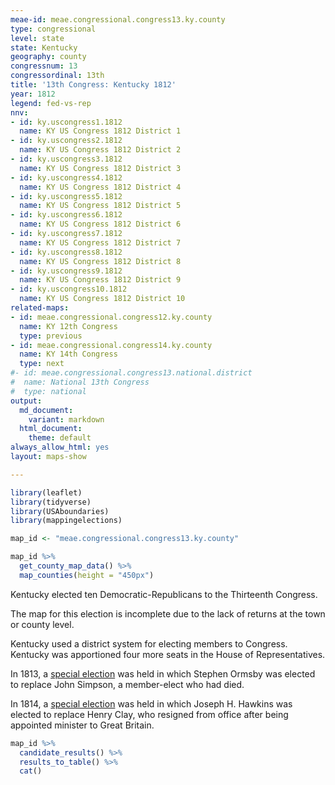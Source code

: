 ```yaml
---
meae-id: meae.congressional.congress13.ky.county
type: congressional
level: state
state: Kentucky
geography: county
congressnum: 13
congressordinal: 13th
title: '13th Congress: Kentucky 1812'
year: 1812
legend: fed-vs-rep
nnv:
- id: ky.uscongress1.1812
  name: KY US Congress 1812 District 1
- id: ky.uscongress2.1812
  name: KY US Congress 1812 District 2
- id: ky.uscongress3.1812
  name: KY US Congress 1812 District 3
- id: ky.uscongress4.1812
  name: KY US Congress 1812 District 4
- id: ky.uscongress5.1812
  name: KY US Congress 1812 District 5
- id: ky.uscongress6.1812
  name: KY US Congress 1812 District 6
- id: ky.uscongress7.1812
  name: KY US Congress 1812 District 7
- id: ky.uscongress8.1812
  name: KY US Congress 1812 District 8
- id: ky.uscongress9.1812
  name: KY US Congress 1812 District 9
- id: ky.uscongress10.1812
  name: KY US Congress 1812 District 10
related-maps:
- id: meae.congressional.congress12.ky.county
  name: KY 12th Congress
  type: previous
- id: meae.congressional.congress14.ky.county
  name: KY 14th Congress
  type: next
#- id: meae.congressional.congress13.national.district
#  name: National 13th Congress
#  type: national
output:
  md_document:
    variant: markdown
  html_document:
    theme: default
always_allow_html: yes
layout: maps-show

---
```


```r
library(leaflet)
library(tidyverse)
library(USAboundaries)
library(mappingelections)

map_id <- "meae.congressional.congress13.ky.county"
```

<div class="map">

```r
map_id %>%
  get_county_map_data() %>%
  map_counties(height = "450px")
```

</div>

Kentucky elected ten Democratic-Republicans to the Thirteenth Congress.

The map for this election is incomplete due to the lack of returns at the town or county level.

Kentucky used a district system for electing members to Congress. Kentucky was apportioned four more seats in the House of Representatives. 

In 1813, a [special election](https://elections.lib.tufts.edu/catalog/tufts:ky.uscongress8.special.1813) was held in which Stephen Ormsby was elected to replace John Simpson, a member-elect who had died. 

In 1814, a [special election](https://elections.lib.tufts.edu/catalog/tufts:ky.specialelectionuscongress2.1814) was held in which Joseph H. Hawkins was elected to replace Henry Clay, who resigned from office after being appointed minister to Great Britain.

<div class="results-table">

```r
map_id %>%
  candidate_results() %>%
  results_to_table() %>%
  cat()
```

</div>
